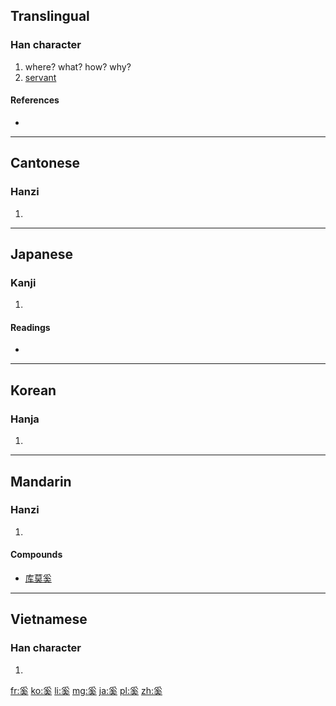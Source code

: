 ==Translingual==

===Han character===
{{Han char|rn=37|rad=大|as=07|sn=10|four=2043<sub>0</sub>|canj=月女戈大 (BVIK)}}

# where? what? how? why?
# [[servant]]

====References====
* {{Han ref|kx=0252.100|dkj=05930|dj=0514.050|hdz=10541.110|uh=595A|ud=22874|bh=AE4F|bd=44623}}

----

==Cantonese==

===Hanzi===
{{yue-hanzi|jyut=|y=hai4}}

# {{defn|lang=yue|sort=大07}}

----

==Japanese==

===Kanji===
{{ja-kanji|grade=|rs=大07}}

# {{defn|lang=ja|sort=大07}}

====Readings====
* {{ja-readings|on=[[けい]] (kei)|kun=[[なんぞ]] (nanzo)}}

----

==Korean==

===Hanja===
{{ko-hanja|hangeul=해|rv=hae|mr=hae}}

# {{defn|lang=ko|sort=大07}}

----

==Mandarin==

===Hanzi===
{{cmn-hanzi|pin=[[xī]] ([[xi1]])|wg=hsi<sup>1</sup>}}

# {{defn|lang=cmn|sort=大07}}

====Compounds====
* [[库莫奚]]

----

==Vietnamese==

===Han character===
{{vi-hantu|[[hề]]|rs=大07}}

# {{defn|lang=vi|sort=大07}}

[[fr:奚]]
[[ko:奚]]
[[li:奚]]
[[mg:奚]]
[[ja:奚]]
[[pl:奚]]
[[zh:奚]]